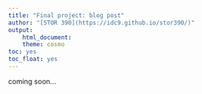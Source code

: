 ```yaml
---
title: "Final project: blog post"
author: "[STOR 390](https://idc9.github.io/stor390/)"
output:
    html_document:
    theme: cosmo
toc: yes
toc_float: yes
---
```

    
coming soon...